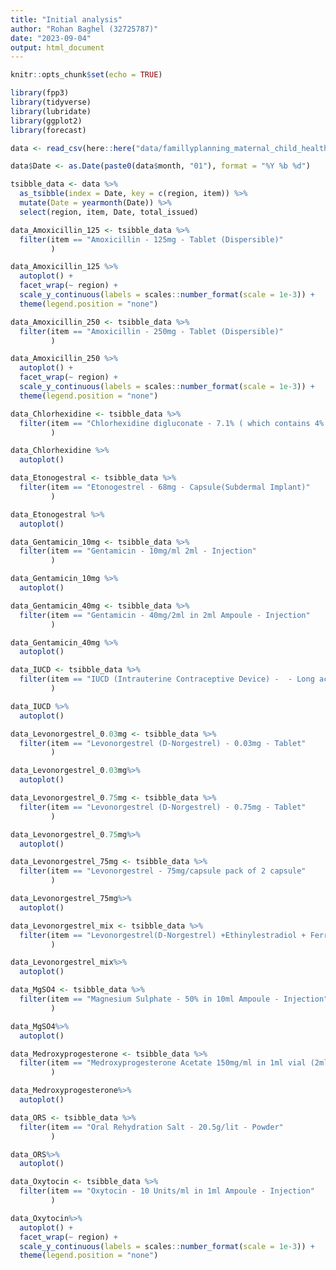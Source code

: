 ```yaml
---
title: "Initial analysis"
author: "Rohan Baghel (32725787)"
date: "2023-09-04"
output: html_document
---
```


```r
knitr::opts_chunk$set(echo = TRUE)

library(fpp3)
library(tidyverse)
library(lubridate)
library(ggplot2)
library(forecast)
```

```r
data <- read_csv(here::here("data/famillyplanning_maternal_child_health_products.csv"))

data$Date <- as.Date(paste0(data$month, "01"), format = "%Y %b %d")

tsibble_data <- data %>%
  as_tsibble(index = Date, key = c(region, item)) %>%
  mutate(Date = yearmonth(Date)) %>%
  select(region, item, Date, total_issued)

```


```r
data_Amoxicillin_125 <- tsibble_data %>% 
  filter(item == "Amoxicillin - 125mg - Tablet (Dispersible)"
         )

data_Amoxicillin_125 %>% 
  autoplot() +
  facet_wrap(~ region) +
  scale_y_continuous(labels = scales::number_format(scale = 1e-3)) +
  theme(legend.position = "none")
```

```r
data_Amoxicillin_250 <- tsibble_data %>% 
  filter(item == "Amoxicillin - 250mg - Tablet (Dispersible)"
         )

data_Amoxicillin_250 %>% 
  autoplot() +
  facet_wrap(~ region) +
  scale_y_continuous(labels = scales::number_format(scale = 1e-3)) +
  theme(legend.position = "none")
```

```r
data_Chlorhexidine <- tsibble_data %>% 
  filter(item == "Chlorhexidine digluconate - 7.1% ( which contains 4% Chlorhexidine) - Gel"   
         )

data_Chlorhexidine %>% 
  autoplot()
```


```r
data_Etonogestral <- tsibble_data %>% 
  filter(item == "Etonogestrel - 68mg - Capsule(Subdermal Implant)"   
         )

data_Etonogestral %>% 
  autoplot()
```


```r
data_Gentamicin_10mg <- tsibble_data %>% 
  filter(item == "Gentamicin - 10mg/ml 2ml - Injection"   
         )

data_Gentamicin_10mg %>% 
  autoplot()
```

```r
data_Gentamicin_40mg <- tsibble_data %>% 
  filter(item == "Gentamicin - 40mg/2ml in 2ml Ampoule - Injection"  
         )

data_Gentamicin_40mg %>% 
  autoplot()
```

```r
data_IUCD <- tsibble_data %>% 
  filter(item == "IUCD (Intrauterine Contraceptive Device) -  - Long acting (CU380 A)" 
         )

data_IUCD %>% 
  autoplot()
```


```r
data_Levonorgestrel_0.03mg <- tsibble_data %>% 
  filter(item == "Levonorgestrel (D-Norgestrel) - 0.03mg - Tablet"  
         )

data_Levonorgestrel_0.03mg%>% 
  autoplot()
```


```r
data_Levonorgestrel_0.75mg <- tsibble_data %>% 
  filter(item == "Levonorgestrel (D-Norgestrel) - 0.75mg - Tablet"   
         )

data_Levonorgestrel_0.75mg%>% 
  autoplot()
```


```r
data_Levonorgestrel_75mg <- tsibble_data %>% 
  filter(item == "Levonorgestrel - 75mg/capsule pack of 2 capsule"   
         )

data_Levonorgestrel_75mg%>% 
  autoplot()
```

```r
data_Levonorgestrel_mix <- tsibble_data %>% 
  filter(item == "Levonorgestrel(D-Norgestrel) +Ethinylestradiol + Ferrous Fumerate - (0.15mg + 0.03mg +75mg ) - Tablet"  
         )

data_Levonorgestrel_mix%>% 
  autoplot()
```



```r
data_MgSO4 <- tsibble_data %>% 
  filter(item == "Magnesium Sulphate - 50% in 10ml Ampoule - Injection" 
         )

data_MgSO4%>% 
  autoplot()
```

```r
data_Medroxyprogesterone <- tsibble_data %>% 
  filter(item == "Medroxyprogesterone Acetate 150mg/ml in 1ml vial (2ml)" 
         )

data_Medroxyprogesterone%>% 
  autoplot()
```

```r
data_ORS <- tsibble_data %>% 
  filter(item == "Oral Rehydration Salt - 20.5g/lit - Powder"
         )

data_ORS%>% 
  autoplot()
```


```r
data_Oxytocin <- tsibble_data %>% 
  filter(item == "Oxytocin - 10 Units/ml in 1ml Ampoule - Injection" 
         )

data_Oxytocin%>% 
  autoplot() +
  facet_wrap(~ region) +
  scale_y_continuous(labels = scales::number_format(scale = 1e-3)) +
  theme(legend.position = "none")
```

